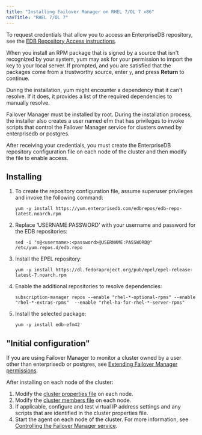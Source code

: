 ```yaml
---
title: "Installing Failover Manager on RHEL 7/OL 7 x86"
navTitle: "RHEL 7/OL 7"
---
```


To request credentials that allow you to access an EnterpriseDB repository, see the [EDB Repository Access instructions](https://info.enterprisedb.com/rs/069-ALB-339/images/Repository%20Access%2004-09-2019.pdf).

When you install an RPM package that is signed by a source that isn't recognized by your system, yum may ask for your permission to import the key to your local server. If prompted, and you are satisfied that the packages come from a trustworthy source, enter `y`, and press **Return** to continue.

During the installation, yum might encounter a dependency that it can't resolve. If it does, it provides a list of the required dependencies to manually resolve.

Failover Manager must be installed by root. During the installation process, the installer also creates a user named efm that has privileges to invoke scripts that control the Failover Manager service for clusters owned by enterprisedb or postgres.

After receiving your credentials, you must create the EnterpriseDB repository configuration file on each node of the cluster and then modify the file to enable access. 


## Installing

1.  To create the repository configuration file, assume superuser privileges and invoke the following command:

    ```text
    yum -y install https://yum.enterprisedb.com/edbrepos/edb-repo-latest.noarch.rpm
    ```

2.  Replace ‘USERNAME:PASSWORD’ with your username and password for the EDB repositories:

    ```text
    sed -i "s@<username>:<password>@USERNAME:PASSWORD@" /etc/yum.repos.d/edb.repo
    ```

3.  Install the EPEL repository:

    ```text
    yum -y install https://dl.fedoraproject.org/pub/epel/epel-release-latest-7.noarch.rpm
    ```

4.  Enable the additional repositories to resolve dependencies:

    ```text
    subscription-manager repos --enable "rhel-*-optional-rpms" --enable "rhel-*-extras-rpms"  --enable "rhel-ha-for-rhel-*-server-rpms"
    ```

5.  Install the selected package:

    ```text
    yum -y install edb-efm42
    ```

## "Initial configuration"

If you are using Failover Manager to monitor a cluster owned by a user other than enterprisedb or postgres, see [Extending Failover Manager permissions](04_configuring_efm/04_extending_efm_permissions/#extending_efm_permissions).

After installing on each node of the cluster:

1.  Modify the [cluster properties file](04_configuring_efm/01_cluster_properties/#cluster_properties) on each node.
2.  Modify the [cluster members file](04_configuring_efm/03_cluster_members/#cluster_members) on each node.
3.  If applicable, configure and test virtual IP address settings and any scripts that are identified in the cluster properties file.
4.  Start the agent on each node of the cluster. For more information, see [Controlling the Failover Manager service](08_controlling_efm_service/#controlling-the-failover-manager-service).
